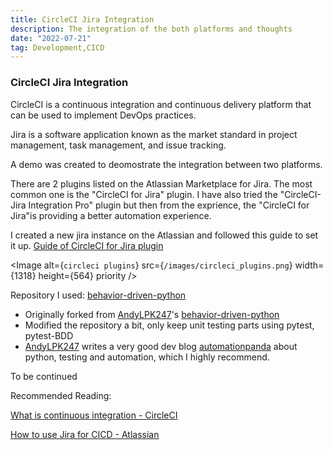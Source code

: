 ```yaml
---
title: CircleCI Jira Integration
description: The integration of the both platforms and thoughts
date: "2022-07-21"
tag: Development,CICD
---
```


### CircleCI Jira Integration

CircleCI is a continuous integration and continuous delivery platform that can be used to implement DevOps practices.

Jira is a software application known as the market standard in project management, task management, and issue tracking.

A demo was created to deomostrate the integration between two platforms.

There are 2 plugins listed on the Atlassian Marketplace for Jira. The most common one is the "CircleCI for Jira" plugin.
I have also tried the "CircleCI-Jira Integration Pro" plugin but then from the exprience, the "CircleCI for Jira"is providing a better automation experience.

I created a new jira instance on the Atlassian and followed this guide to set it up.
[Guide of CircleCI for Jira plugin](https://circleci.com/docs/jira-plugin)

<Image
  alt={`circleci plugins`}
  src={`/images/circleci_plugins.png`}
  width={1318}
  height={564}
  priority
/>

Repository I used: [behavior-driven-python](https://github.com/rolandshc/behavior-driven-python)

- Originally forked from [AndyLPK247](https://github.com/AndyLPK247)'s [behavior-driven-python](https://github.com/AndyLPK247/behavior-driven-python)
- Modified the repository a bit, only keep unit testing parts using pytest, pytest-BDD
- [AndyLPK247](https://github.com/AndyLPK247) writes a very good dev blog [automationpanda](https://automationpanda.com/) about python, testing and automation, which I highly recommend.

To be continued

Recommended Reading:

[What is continuous integration - CircleCI](https://circleci.com/blog/what-is-continuous-integration)

[How to use Jira for CICD - Atlassian](https://www.atlassian.com/software/jira/guides/developers/ci-cd)
